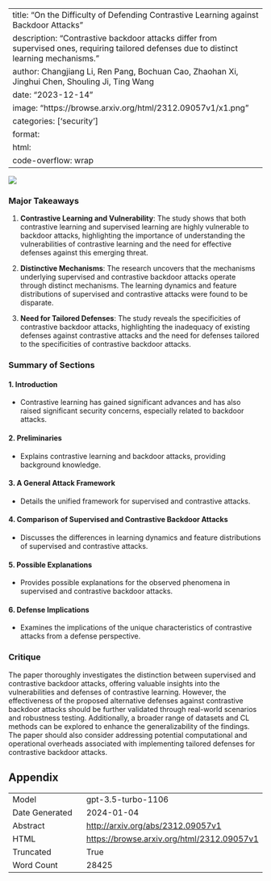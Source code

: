 
---
title: "On the Difficulty of Defending Contrastive Learning against Backdoor Attacks"
description: "Contrastive backdoor attacks differ from supervised ones, requiring tailored defenses due to distinct learning mechanisms."
author: Changjiang Li, Ren Pang, Bochuan Cao, Zhaohan Xi, Jinghui Chen, Shouling Ji, Ting Wang
date: "2023-12-14"
image: "https://browse.arxiv.org/html/2312.09057v1/x1.png"
categories: ['security']
format:
  html:
    code-overflow: wrap
---

![](https://browse.arxiv.org/html/2312.09057v1/x1.png)

### Major Takeaways

1. **Contrastive Learning and Vulnerability**: The study shows that both contrastive learning and supervised learning are highly vulnerable to backdoor attacks, highlighting the importance of understanding the vulnerabilities of contrastive learning and the need for effective defenses against this emerging threat.

2. **Distinctive Mechanisms**: The research uncovers that the mechanisms underlying supervised and contrastive backdoor attacks operate through distinct mechanisms. The learning dynamics and feature distributions of supervised and contrastive attacks were found to be disparate.

3. **Need for Tailored Defenses**: The study reveals the specificities of contrastive backdoor attacks, highlighting the inadequacy of existing defenses against contrastive attacks and the need for defenses tailored to the specificities of contrastive backdoor attacks.

### Summary of Sections

#### 1. Introduction
- Contrastive learning has gained significant advances and has also raised significant security concerns, especially related to backdoor attacks.

#### 2. Preliminaries
- Explains contrastive learning and backdoor attacks, providing background knowledge.

#### 3. A General Attack Framework
- Details the unified framework for supervised and contrastive attacks.

#### 4. Comparison of Supervised and Contrastive Backdoor Attacks
- Discusses the differences in learning dynamics and feature distributions of supervised and contrastive attacks.

#### 5. Possible Explanations
- Provides possible explanations for the observed phenomena in supervised and contrastive backdoor attacks.

#### 6. Defense Implications
- Examines the implications of the unique characteristics of contrastive attacks from a defense perspective.

### Critique

The paper thoroughly investigates the distinction between supervised and contrastive backdoor attacks, offering valuable insights into the vulnerabilities and defenses of contrastive learning. However, the effectiveness of the proposed alternative defenses against contrastive backdoor attacks should be further validated through real-world scenarios and robustness testing. Additionally, a broader range of datasets and CL methods can be explored to enhance the generalizability of the findings. The paper should also consider addressing potential computational and operational overheads associated with implementing tailored defenses for contrastive backdoor attacks.

## Appendix

|          |          |
|----------|----------|
| Model     | gpt-3.5-turbo-1106       |
| Date Generated     | 2024-01-04       |
| Abstract | [http://arxiv.org/abs/2312.09057v1](http://arxiv.org/abs/2312.09057v1)        |
| HTML     | [https://browse.arxiv.org/html/2312.09057v1](https://browse.arxiv.org/html/2312.09057v1)       |
| Truncated       | True       |
| Word Count       | 28425       |